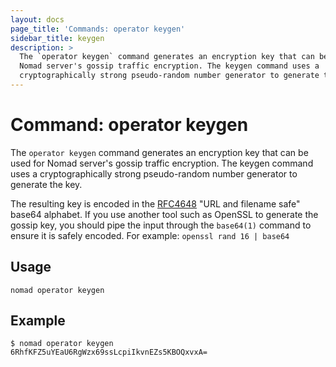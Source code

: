 ```yaml
---
layout: docs
page_title: 'Commands: operator keygen'
sidebar_title: keygen
description: >
  The `operator keygen` command generates an encryption key that can be used for
  Nomad server's gossip traffic encryption. The keygen command uses a
  cryptographically strong pseudo-random number generator to generate the key.
---
```


# Command: operator keygen

The `operator keygen` command generates an encryption key that can be used for
Nomad server's gossip traffic encryption. The keygen command uses a
cryptographically strong pseudo-random number generator to generate the key.

The resulting key is encoded in the [RFC4648] "URL and filename safe" base64
alphabet. If you use another tool such as OpenSSL to generate the gossip key,
you should pipe the input through the `base64(1)` command to ensure it is
safely encoded. For example: `openssl rand 16 | base64`

## Usage

```plaintext
nomad operator keygen
```

## Example

```shell-session
$ nomad operator keygen
6RhfKFZ5uYEaU6RgWzx69ssLcpiIkvnEZs5KBOQxvxA=
```

[RFC4648]: https://tools.ietf.org/html/rfc4648#section-5
